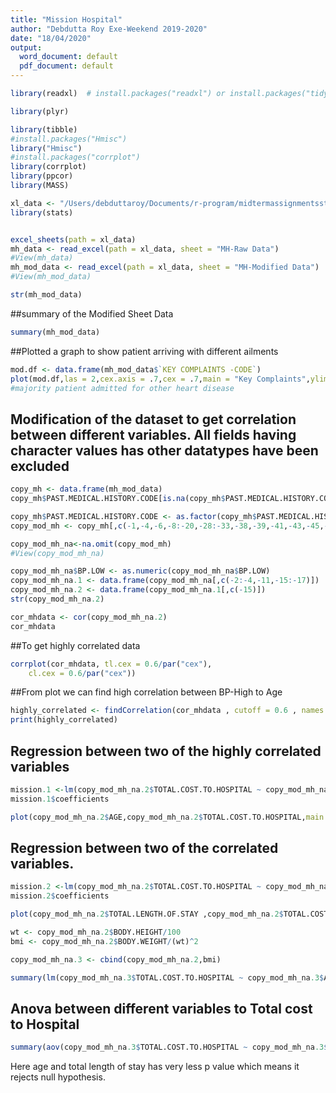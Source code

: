 ```yaml
---
title: "Mission Hospital"
author: "Debdutta Roy Exe-Weekend 2019-2020"
date: "18/04/2020"
output:
  word_document: default
  pdf_document: default
---
```



```r

library(readxl)  # install.packages("readxl") or install.packages("tidyverse")

library(plyr)

library(tibble)
#install.packages("Hmisc")
library("Hmisc")
#install.packages("corrplot")
library(corrplot)
library(ppcor)
library(MASS)

xl_data <- "/Users/debduttaroy/Documents/r-program/midtermassignmentsstatisticswithrsemesterie/IMB529-XLS-ENG.xlsx"
library(stats)


excel_sheets(path = xl_data)
mh_data <- read_excel(path = xl_data, sheet = "MH-Raw Data") 
#View(mh_data)
mh_mod_data <- read_excel(path = xl_data, sheet = "MH-Modified Data") 
#View(mh_mod_data)

str(mh_mod_data)


```
##summary of the Modified Sheet Data

```r
summary(mh_mod_data)
```

##Plotted a graph to show patient arriving with different ailments 

```r
mod.df <- data.frame(mh_mod_data$`KEY COMPLAINTS -CODE`)
plot(mod.df,las = 2,cex.axis = .7,cex = .7,main = "Key Complaints",ylim = c(0,60) ,  col=c(1:13))
#majority patient admitted for other heart disease

```

## Modification of the dataset to get correlation between different variables. All fields having character values has other datatypes have been excluded


```r
copy_mh <- data.frame(mh_mod_data)
copy_mh$PAST.MEDICAL.HISTORY.CODE[is.na(copy_mh$PAST.MEDICAL.HISTORY.CODE)] <- "None"

copy_mh$PAST.MEDICAL.HISTORY.CODE <- as.factor(copy_mh$PAST.MEDICAL.HISTORY.CODE)
copy_mod_mh <- copy_mh[,c(-1,-4,-6,-8:-20,-28:-33,-38,-39,-41,-43,-45,-50)] #all categorical variables are not considered

copy_mod_mh_na<-na.omit(copy_mod_mh)
#View(copy_mod_mh_na)

copy_mod_mh_na$BP.LOW <- as.numeric(copy_mod_mh_na$BP.LOW)
copy_mod_mh_na.1 <- data.frame(copy_mod_mh_na[,c(-2:-4,-11,-15:-17)])
copy_mod_mh_na.2 <- data.frame(copy_mod_mh_na.1[,c(-15)])
str(copy_mod_mh_na.2)

cor_mhdata <- cor(copy_mod_mh_na.2)
cor_mhdata


```
##To get highly correlated data 

```r
corrplot(cor_mhdata, tl.cex = 0.6/par("cex"),
    cl.cex = 0.6/par("cex"))
```

##From plot we can find high correlation between BP-High to Age
```r

highly_correlated <- findCorrelation(cor_mhdata , cutoff = 0.6 , names = TRUE)
print(highly_correlated)


```

## Regression between two of the highly correlated variables

```r
mission.1 <-lm(copy_mod_mh_na.2$TOTAL.COST.TO.HOSPITAL ~ copy_mod_mh_na.2$AGE)
mission.1$coefficients

plot(copy_mod_mh_na.2$AGE,copy_mod_mh_na.2$TOTAL.COST.TO.HOSPITAL,main = "Total Cost towards Age", xlab = "Age",ylab = "Total cost to Hospital",col = "blue",pch = 20 ) + abline (mission.1$coefficients,col = "red")

```

## Regression between two of the correlated variables.

```r
mission.2 <-lm(copy_mod_mh_na.2$TOTAL.COST.TO.HOSPITAL ~ copy_mod_mh_na.2$TOTAL.LENGTH.OF.STAY)
mission.2$coefficients

plot(copy_mod_mh_na.2$TOTAL.LENGTH.OF.STAY ,copy_mod_mh_na.2$TOTAL.COST.TO.HOSPITAL,main = "Total Cost to Total stay", xlab = "Total length of stay including ICU",ylab = "Total cost to Hospital",col = "blue",pch = 20 ) + abline (mission.2$coefficients,col = "red")


```
```r
wt <- copy_mod_mh_na.2$BODY.HEIGHT/100
bmi <- copy_mod_mh_na.2$BODY.WEIGHT/(wt)^2

copy_mod_mh_na.3 <- cbind(copy_mod_mh_na.2,bmi)

summary(lm(copy_mod_mh_na.3$TOTAL.COST.TO.HOSPITAL ~ copy_mod_mh_na.3$AGE+copy_mod_mh_na.3$bmi+copy_mod_mh_na.3$TOTAL.LENGTH.OF.STAY+copy_mod_mh_na.3$BP..HIGH+copy_mod_mh_na.3$CREATININE),data = copy_mod_mh_na.3)


```

## Anova between different variables to Total cost to Hospital

```r
summary(aov(copy_mod_mh_na.3$TOTAL.COST.TO.HOSPITAL ~ copy_mod_mh_na.3$AGE+copy_mod_mh_na.3$bmi+copy_mod_mh_na.3$TOTAL.LENGTH.OF.STAY+copy_mod_mh_na.3$BP..HIGH+copy_mod_mh_na.3$CREATININE))

```

Here age and total length of stay has very less p value which means it rejects null hypothesis.



